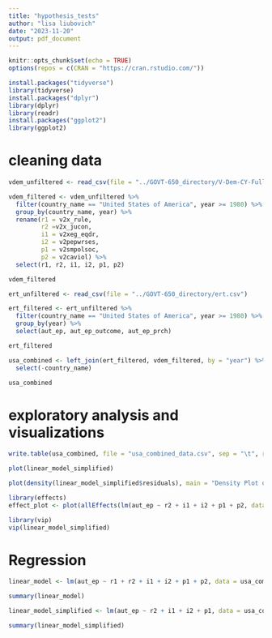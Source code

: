 ```yaml
---
title: "hypothesis_tests"
author: "lisa liubovich"
date: "2023-11-20"
output: pdf_document
---
```


```r
knitr::opts_chunk$set(echo = TRUE)
options(repos = c(CRAN = "https://cran.rstudio.com/"))
```

```r
install.packages("tidyverse")
library(tidyverse)
install.packages("dplyr")
library(dplyr)
library(readr)
install.packages("ggplot2")
library(ggplot2)
```

# **cleaning data**

```r
vdem_unfiltered <- read_csv(file = "../GOVT-650_directory/V-Dem-CY-Full+Others-v13.csv")
```

```r
vdem_filtered <- vdem_unfiltered %>% 
  filter(country_name == "United States of America", year >= 1980) %>% 
  group_by(country_name, year) %>% 
  rename(r1 = v2x_rule,
         r2 =v2x_jucon,
         i1 = v2xeg_eqdr,
         i2 = v2pepwrses,
         p1 = v2smpolsoc,
         p2 = v2caviol) %>% 
  select(r1, r2, i1, i2, p1, p2)

vdem_filtered
```

```r
ert_unfiltered <- read_csv(file = "../GOVT-650_directory/ert.csv")
```

```r
ert_filtered <- ert_unfiltered %>% 
  filter(country_name == "United States of America", year >= 1980) %>% 
  group_by(year) %>% 
  select(aut_ep, aut_ep_outcome, aut_ep_prch)

ert_filtered
```

```r
usa_combined <- left_join(ert_filtered, vdem_filtered, by = "year") %>% 
  select(-country_name)

usa_combined
```

# **exploratory analysis and visualizations**

```r
write.table(usa_combined, file = "usa_combined_data.csv", sep = "\t", row.names = FALSE, col.names = TRUE, quote = FALSE)
```

```r
plot(linear_model_simplified)
```

```r
plot(density(linear_model_simplified$residuals), main = "Density Plot of Residuals")
```

```r
library(effects)
effect_plot <- plot(allEffects(lm(aut_ep ~ r2 + i1 + i2 + p1 + p2, data = usa_combined)))
```

```r
library(vip)
vip(linear_model_simplified)
```

# **Regression**

```r
linear_model <- lm(aut_ep ~ r1 + r2 + i1 + i2 + p1 + p2, data = usa_combined)

summary(linear_model)
```

```r
linear_model_simplified <- lm(aut_ep ~ r2 + i1 + i2 + p1, data = usa_combined)

summary(linear_model_simplified)
```
